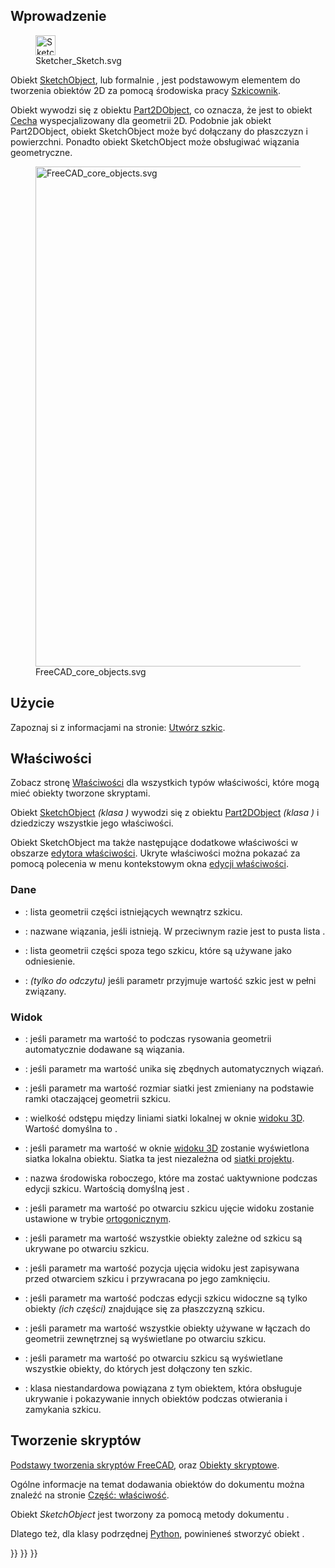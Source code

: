 <languages/>
{{TOCright}}

<span id="Introduction"></span>
==Wprowadzenie==

[[File:Sketcher_Sketch.svg|32px]]

Obiekt [[Sketcher_SketchObject/pl|SketchObject]], lub formalnie {{incode|Sketcher::SketchObject}}, jest podstawowym elementem do tworzenia obiektów 2D za pomocą środowiska pracy [[Sketcher_Workbench/pl|Szkicownik]].

Obiekt {{incode|Sketcher::SketchObject}} wywodzi się z obiektu [[Part_Part2DObject/pl|Part2DObject]], co oznacza, że jest to obiekt [[Part Feature/pl|Cecha]] wyspecjalizowany dla geometrii 2D. Podobnie jak obiekt Part2DObject, obiekt SketchObject może być dołączany do płaszczyzn i powierzchni. Ponadto obiekt SketchObject może obsługiwać wiązania geometryczne.

[[File:FreeCAD_core_objects.svg|800px]]

{{Caption|Uproszczony diagram zależności pomiędzy podstawowymi obiektami w programie FreeCAD.}}

<span id="Usage"></span>
==Użycie==

Zapoznaj si z informacjami na stronie: [[Sketcher_NewSketch/pl|Utwórz szkic]].

<span id="Properties"></span>
==Właściwości==

Zobacz stronę [[Property/pl|Właściwości]] dla wszystkich typów właściwości, które mogą mieć obiekty tworzone skryptami.

Obiekt [[Sketcher_SketchObject/pl|SketchObject]] ''(klasa {{incode|Sketcher::SketchObject}})'' wywodzi się z obiektu [[Part_Part2DObject/pl|Part2DObject]] ''(klasa {{incode|Part::Part2DObject}})'' i dziedziczy wszystkie jego właściwości.

<div class="mw-translate-fuzzy">
Obiekt SketchObject ma także następujące dodatkowe właściwości w obszarze [[Property_editor/pl|edytora właściwości]]. Ukryte właściwości można pokazać za pomocą polecenia {{MenuCommand|Wyświetl wszystko}} w menu kontekstowym okna [[Property_editor/pl|edycji właściwości]].
</div>

<span id="Data"></span>
===Dane===

{{TitleProperty|Szkic}}

* {{PropertyData|Geometria|GeometryList|ukryty}}: lista geometrii części istniejących wewnątrz szkicu.
* {{PropertyData|Wiązania|}}: nazwane wiązania, jeśli istnieją. W przeciwnym razie jest to pusta lista {{incode|[]}}.
* {{PropertyData|Geometria zewnętrzna|LinkSubList}}: lista geometrii części spoza tego szkicu, które są używane jako odniesienie.
* {{PropertyData|W pełni związany|Bool|ukryty}}: ''(tylko do odczytu)'' jeśli parametr przyjmuje wartość {{TRUE/pl}} szkic jest w pełni związany.

<span id="View"></span>
===Widok===

{{TitleProperty|Wiązania automatyczne}}

* {{PropertyView|Wiązania automatyczne|Bool}}: jeśli parametr ma wartość {{TRUE/pl}} to podczas rysowania geometrii automatycznie dodawane są wiązania.
* {{PropertyView|Unikaj wiązań nadmiarowych|Bool}}: jeśli parametr ma wartość {{TRUE/pl}} unika się zbędnych automatycznych wiązań.

{{TitleProperty|Siatka}}

* {{PropertyView|Automatyczny rozmiar siatki|Bool}}: jeśli parametr ma wartość {{TRUE/pl}} rozmiar siatki jest zmieniany na podstawie ramki otaczającej geometrii szkicu.
* {{PropertyView|Rozmiar siatki|Length}}: wielkość odstępu między liniami siatki lokalnej w oknie [[3D_view/pl|widoku 3D]]. Wartość domyślna to {{value|10 mm}}.
* {{PropertyView|Pokaż siatkę|Bool}}: jeśli parametr ma wartość {{TRUE/pl}} w oknie [[3D_view/pl|widoku 3D]] zostanie wyświetlona siatka lokalna obiektu. Siatka ta jest niezależna od [[Draft_ToggleGrid/pl|siatki projektu]].

{{TitleProperty|Widoczność automatyczna}}

* {{PropertyView|Środowisko edycji|String}}: nazwa środowiska roboczego, które ma zostać uaktywnione podczas edycji szkicu. Wartością domyślną jest {{value|SketcherWorkbench}}.
* {{PropertyView|Wymuś Ortho|Bool}}: jeśli parametr ma wartość {{TRUE/pl}} po otwarciu szkicu ujęcie widoku zostanie ustawione w trybie [[Std_OrthographicCamera/pl|ortogonicznym]].
* {{PropertyView|Ukryj zależne|Bool}}: jeśli parametr ma wartość {{TRUE/pl}} wszystkie obiekty zależne od szkicu są ukrywane po otwarciu szkicu.
* {{PropertyView|Restore Camera|Bool}}: jeśli parametr ma wartość {{TRUE/pl}} pozycja ujęcia widoku jest zapisywana przed otwarciem szkicu i przywracana po jego zamknięciu.
* {{PropertyView|Widok Przekroju|Bool}}: jeśli parametr ma wartość {{TRUE/pl}} podczas edycji szkicu widoczne są tylko obiekty ''(ich części)'' znajdujące się za płaszczyzną szkicu.
* {{PropertyView|Wyświetl odnośniki|Bool}}: jeśli parametr ma wartość {{TRUE/pl}} wszystkie obiekty używane w łączach do geometrii zewnętrznej są wyświetlane po otwarciu szkicu.
* {{PropertyView|Wyświetl podparcie|Bool}}: jeśli parametr ma wartość {{TRUE/pl}} po otwarciu szkicu są wyświetlane wszystkie obiekty, do których jest dołączony ten szkic.
* {{PropertyView|Tempo Vis|PythonObject|ukryty}}: klasa niestandardowa powiązana z tym obiektem, która obsługuje ukrywanie i pokazywanie innych obiektów podczas otwierania i zamykania szkicu.

<span id="Scripting"></span>
==Tworzenie skryptów==

{{Emphasis|Zobacz również:}} [[FreeCAD_Scripting_Basics/pl|Podstawy tworzenia skryptów FreeCAD]], oraz [[Scripted_objects/pl|Obiekty skryptowe]].

Ogólne informacje na temat dodawania obiektów do dokumentu można znaleźć na stronie [[Part_Feature/pl|Część: właściwość]].

Obiekt ''SketchObject'' jest tworzony za pomocą metody dokumentu {{incode|addObject()}}.

{{Code|code=
import FreeCAD as App

doc = App.newDocument()
obj = App.ActiveDocument.addObject("Sketcher::SketchObject", "Sketch")
obj.Label = "Custom label"
}}

Dlatego też, dla klasy podrzędnej [[Python/pl|Python]], powinieneś stworzyć obiekt {{incode|Sketcher::SketchObjectPython}}.

{{Code|code=
import FreeCAD as App

doc = App.newDocument()
obj = App.ActiveDocument.addObject("Sketcher::SketchObjectPython", "CustomSketch")
obj.Label = "Custom label"
}}


{{Sketcher_Tools_navi{{#translation:}}}}
{{Document_objects_navi{{#translation:}}}}
{{Userdocnavi{{#translation:}}}}